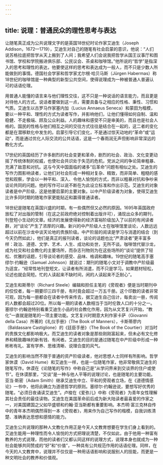 ```yaml
---
---
---
```

title: 说理：普通民众的理性思考与表达
---





让随笔真正成为公共说理文字的是英国18世纪时论作家艾迪生（Joseph Addison，1672—1719），艾迪生对自己的随笔有社会启蒙的意识，他说：“人们说苏格拉底把哲学从天上搬到了人间；我希望人们会说我把哲学从国王议事厅和图书馆、学校和学院搬进俱乐部、公民议会、茶桌和咖啡馆。”他所说的“哲学”是指深入的思考和理性的表达，他要使这样的思考和表达成为一般人，而不只是少数人所能做到的事情。德国社会学家和哲学家尤尔根·哈贝马斯（Jürgen Habermas）称18世纪的咖啡馆是一种典型的新型公共空间，使得说理成为一种被普通人普遍认可的话语伦理。

用普通人能懂的语言来与他们理性交往，这不只是一种说话的语言能力，而且更是对待他人的方式。说话者要做到这一点，需要具备与之相应的性格、秉性、习惯和气质。艾迪生以古罗马作家塞内加（Lucius Annaeus Seneca）和蒙田为楷模，要以一种平和、理性的方式为读者写作，并影响他们，让他们懂得如何自制、温和稳健、不走极端、顾及公众利益。人的趣味和感受不只是审美的，而且也是社会人格的。国民的性格与他们相互之间的交往方式往往是结合在一起的，这二者的变化都是在潜移默化中发生的。启蒙引导它们变化，不是通过惊天动地的“革命”或“运动”，而是通过优化人际交流的公共话语，这是一个春雨润无声但影响非常深远的教化方式。

17世纪的英国经历了许多剧烈的社会变更和革命，剧烈的社会、政治、文化变更动摇了传统体制的权威，也使社会共识处于失范的危机，党派之间的争论简单粗暴、充满了敌意和对抗。这与今天中国面临的诸多“后革命”问题有相似之处。艾迪生的写作力图影响读者，让他们对社会形成一种相对复杂、精致，而非简单、粗糙的感觉和观察，学会以一种平和、深入、令他人愉悦的方式，而非以粗暴对抗和争吵来谈论共同的问题。他的写作可以说不断在为此设立标准和作出示范。艾迪生的对象读者是中产阶级，这是他要启蒙的主要对象。以中产阶级读者为对象，使得艾迪生比许多同时期的随笔作家更能贴近和赢得普通读者。

18世纪是随笔在英国兴盛的时期，有一些偶然但又必然的原因。1695年英国政府放松了对出版的管制（在这之前政府绝对控制着出版许可），涌现出众多的期刊，刊登短小生动的文章。经济的发展使得新的经济富裕阶级加入了以前的有闲读者群，对“谈论”产生了浓厚的兴趣。新兴的中产阶级人士在咖啡馆里谈论，人数远远超过以前在沙龙中谈天论地的贵族阶级。中产阶层的阅读是学习与消遣的结合（到今天仍然如此），他们是真正的报刊读者，谈论的话题也比“严肃读者”更丰富多样：政治、道德、文学、艺术、人生、成功和处世，无所不谈。咖啡馆代替沙龙，成为社交和社会教化的主要场所，而杂志刊物则为在这些场所的“谈论”提供了轻松、优雅的话题，引导谈论者的感受、品味、格调和趣味。19世纪的随笔高手塞缪尔·约翰逊（Samuel Johnson）就说过：期刊的随笔小文对于调教中产阶级最为适宜，“经常性地刊登短文，让读者有所消遣，而不只是学习。如果题材轻松，论述也就会简短。忙的人读起来不缺时间，闲的人读起来不乏耐心”。

艾迪生和斯蒂尔（Richard Steele）编辑和担任主笔的《旁观者》便是当时期刊中的佼佼者，每一期要印三四千册，有时竟会超过一万五千册。这个印数的读者非常可观，因为每一册都会在读者中传来传去，据艾迪生自己估计，每卖出一册，传阅的人数都会超过20位。所以每一期的读者人数相当于当时伦敦人口的十分之一。塞缪尔·约翰逊特别看重艾迪生小品的社会教化作用，因为从文艺复兴开始，“教化”一直就是随笔的一项主要功能。文艺复兴时期意大利作家卡萨（Giovanni della Casa）所著的《礼仪手册》（The Book of Manners），卡斯蒂廖内（Baldassare Castiglione）的《廷臣手册》（The Book of the Courtier）对当时的贵族文化都影响极大。而艾迪生的读者对象是那些刚刚富起来，但未必有文化修养和精致趣味的新有钱、有闲者。艾迪生的目的是通过随笔在中产阶级中形成一种彬彬有礼、富有学养、思维清晰、说理合度的风气。

艾迪生的影响当然不限于普通的资产阶级读者，他对思想人士同样有所影响。哲学家休谟（David Hume）和艾迪生一样，也是一位随笔作家，他非常敬佩艾迪生的随笔写作。休谟在《论随笔的写作》中称自己是“从学问界来到交谈界的住户或使节”。在休谟那里，“交谈”是一种与他人平等的说理讨论，也是随笔的主要功能。亚当·斯密（Adam Smith）继承艾迪生中立、平和的旁观者立场，在《道德情感论》一书中，他将此确立为道德哲学的原则。塞缪尔·约翰逊说，要想写好优秀的随笔，“必须日夜诵读艾迪生”。卢梭在《爱弥儿》中称《旁观者》为青年女性理解其社会责任的最佳读物。艾迪生在美国革命前后成为新大陆读者最喜爱的作家之一，对美国建国之父如华盛顿和约翰·亚当斯都有重要影响。本杰明·富兰克林自传中的青年本杰明偶然得到一本《旁观者》，用来作为自己写作的楷模，自我训练清楚、准确表达思想和感情的能力。

艾迪生公共说理的那种人文教化作用正是今天人文教育想要在学生们身上看到的。艾迪生能用一种理性而令人愉悦的方式把理说清楚，不仅如此，由于他用一种富有教养的方式说理，而他的读者们又都认同这样的说理方式，说理本身也就成为一种社会能够共同赞成的“好”和“价值”，一种具有公共规范作用的话语伦理。同样，在今天的人文教育中，说理并不仅仅是一种用话语影响和说服别人的技能，而更是一种文明社会的教养和价值观。
